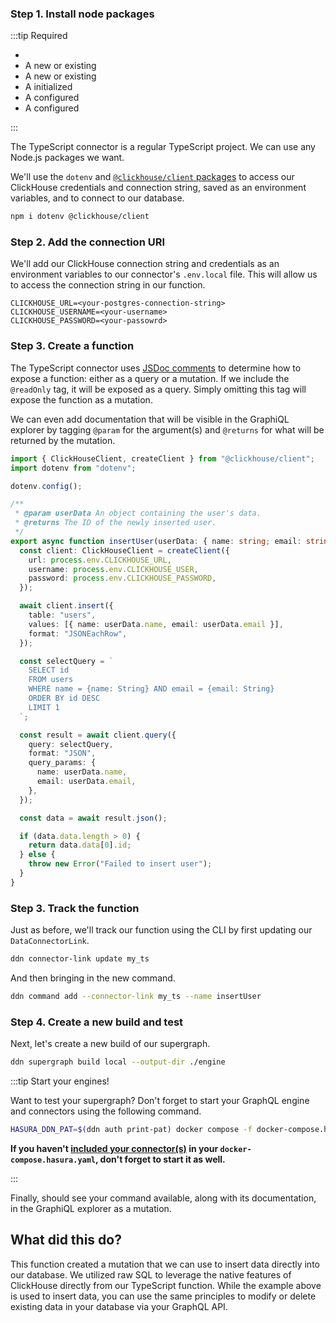 
### Step 1. Install node packages

:::tip Required

- <BaseUrlLink to="/getting-started/prerequisites" text="The DDN CLI, VS Code extension, and Docker installed" />
- A new or existing <BaseUrlLink to="/getting-started/init-supergraph" text="supergraph" />
- A new or existing <BaseUrlLink to="/getting-started/init-subgraph" text="subgraph" />
- A <BaseUrlLink to="/getting-started/connect-to-data/connect-a-source" text="ClickHouse connector"/> initialized
- A <BaseUrlLink to="/getting-started/connect-to-data/create-source-metadata" text="DataConnectorLink"/> configured
- A <BaseUrlLink to="/getting-started/connect-to-data/integrate-business-logic" text="TypeScript connector"/> configured

:::

The TypeScript connector is a regular TypeScript project. We can use any Node.js packages we want.

We'll use the `dotenv` and
[`@clickhouse/client` packages](https://clickhouse.com/docs/en/integrations/language-clients/javascript) to access our
ClickHouse credentials and connection string, saved as an environment variables, and to connect to our database.

```bash title="From the my_subgraph/connector/my_ts directory, run:"
npm i dotenv @clickhouse/client
```

### Step 2. Add the connection URI

We'll add our ClickHouse connection string and credentials as an environment variables to our connector's `.env.local`
file. This will allow us to access the connection string in our function.

```env title="my_subgraph/connectors/my_ts/.env.local"
CLICKHOUSE_URL=<your-postgres-connection-string>
CLICKHOUSE_USERNAME=<your-username>
CLICKHOUSE_PASSWORD=<your-passowrd>
```

### Step 3. Create a function

The TypeScript connector uses [JSDoc comments](https://jsdoc.app/) to determine how to expose a function: either as a
query or a mutation. If we include the `@readOnly` tag, it will be exposed as a query. Simply omitting this tag will
expose the function as a mutation.

We can even add documentation that will be visible in the GraphiQL explorer by tagging `@param` for the argument(s) and
`@returns` for what will be returned by the mutation.

```ts title="my_subgraph/connectors/my_ts/functions.ts"
import { ClickHouseClient, createClient } from "@clickhouse/client";
import dotenv from "dotenv";

dotenv.config();

/**
 * @param userData An object containing the user's data.
 * @returns The ID of the newly inserted user.
 */
export async function insertUser(userData: { name: string; email: string }): Promise<string> {
  const client: ClickHouseClient = createClient({
    url: process.env.CLICKHOUSE_URL,
    username: process.env.CLICKHOUSE_USER,
    password: process.env.CLICKHOUSE_PASSWORD,
  });

  await client.insert({
    table: "users",
    values: [{ name: userData.name, email: userData.email }],
    format: "JSONEachRow",
  });

  const selectQuery = `
    SELECT id
    FROM users
    WHERE name = {name: String} AND email = {email: String}
    ORDER BY id DESC
    LIMIT 1
  `;

  const result = await client.query({
    query: selectQuery,
    format: "JSON",
    query_params: {
      name: userData.name,
      email: userData.email,
    },
  });

  const data = await result.json();

  if (data.data.length > 0) {
    return data.data[0].id;
  } else {
    throw new Error("Failed to insert user");
  }
}
```

### Step 3. Track the function

Just as before, we'll track our function using the CLI by first updating our `DataConnectorLink`.

```bash title="From any directory in the project, run:"
ddn connector-link update my_ts
```

And then bringing in the new command.

```bash title="From any directory in the project, run:"
ddn command add --connector-link my_ts --name insertUser
```

### Step 4. Create a new build and test

Next, let's create a new build of our supergraph.

```bash title="From the root of the project, run:"
ddn supergraph build local --output-dir ./engine
```

:::tip Start your engines!

Want to test your supergraph? Don't forget to start your GraphQL engine and connectors using the following command.

```bash title="From the root of your project, run:"
HASURA_DDN_PAT=$(ddn auth print-pat) docker compose -f docker-compose.hasura.yaml watch
```

**If you haven't [included your connector(s)](/getting-started/01-init-supergraph.mdx) in your
`docker-compose.hasura.yaml`, don't forget to start it as well.**

:::

Finally, should see your command available, along with its documentation, in the GraphiQL explorer as a mutation.

## What did this do?

This function created a mutation that we can use to insert data directly into our database. We utilized raw SQL to
leverage the native features of ClickHouse directly from our TypeScript function. While the example above is used to
insert data, you can use the same principles to modify or delete existing data in your database via your GraphQL API.
